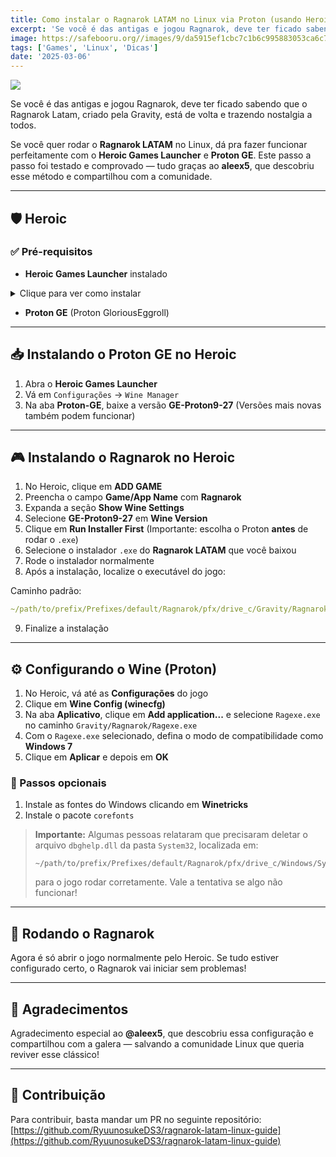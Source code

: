 ```yaml
---
title: Como instalar o Ragnarok LATAM no Linux via Proton (usando Heroic)
excerpt: 'Se você é das antigas e jogou Ragnarok, deve ter ficado sabendo que o Ragnarok Latam, criado pela Gravity, está de volta e trazendo nostalgia a todos.'
image: https://safebooru.org//images/9/da5915ef1cbc7c1b6c995883053ca6c70b164d42.jpg?8321
tags: ['Games', 'Linux', 'Dicas']
date: '2025-03-06'
---
```


![](https://safebooru.org//images/9/da5915ef1cbc7c1b6c995883053ca6c70b164d42.jpg?8321)

Se você é das antigas e jogou Ragnarok, deve ter ficado sabendo que o Ragnarok Latam, criado pela Gravity, está de volta
e trazendo nostalgia a todos.

Se você quer rodar o **Ragnarok LATAM** no Linux, dá pra fazer funcionar perfeitamente com o **Heroic Games Launcher** e **Proton GE**. Este passo a passo foi testado e comprovado — tudo graças ao **aleex5**, que descobriu esse método e compartilhou com a comunidade.

---

## 🛡️ Heroic

### ✅ Pré-requisitos

- **Heroic Games Launcher** instalado

<details>
<summary>Clique para ver como instalar</summary>

Se você ainda não tiver o Flatpak instalado:

```bash
sudo apt install flatpak
```

Adicione o repositório Flathub:
```bash
flatpak remote-add --if-not-exists flathub https://flathub.org/repo/flathub.flatpakrepo
```

Instale o Heroic:
```bash
flatpak install flathub com.heroicgameslauncher.hgl
```

> A versão Flatpak do Heroic Games Launcher é preferível, pois garante atualizações rápidas, maior controle de permissões e desempenho superior em relação ao APT e Snap, que podem ter versões desatualizadas ou sobrecarga de desempenho. Além disso, por ser a versão "Oficial" do app, é recomendada pelos próprios desenvolvedores.
</details>

- **Proton GE** (Proton GloriousEggroll)

---

## 📥 Instalando o Proton GE no Heroic

1. Abra o **Heroic Games Launcher**
2. Vá em `Configurações` → `Wine Manager`
3. Na aba **Proton-GE**, baixe a versão **GE-Proton9-27**
   (Versões mais novas também podem funcionar)

---

## 🎮 Instalando o Ragnarok no Heroic

1. No Heroic, clique em **ADD GAME**
2. Preencha o campo **Game/App Name** com **Ragnarok**
3. Expanda a seção **Show Wine Settings**
4. Selecione **GE-Proton9-27** em **Wine Version**
5. Clique em **Run Installer First** (Importante: escolha o Proton **antes** de rodar o `.exe`)
6. Selecione o instalador `.exe` do **Ragnarok LATAM** que você baixou
7. Rode o instalador normalmente
8. Após a instalação, localize o executável do jogo:

Caminho padrão:
```yaml
~/path/to/prefix/Prefixes/default/Ragnarok/pfx/drive_c/Gravity/Ragnarok/Ragnarok.exe
```

9. Finalize a instalação

---

## ⚙️ Configurando o Wine (Proton)

1. No Heroic, vá até as **Configurações** do jogo
2. Clique em **Wine Config (winecfg)**
3. Na aba **Aplicativo**, clique em **Add application...** e selecione `Ragexe.exe` no caminho `Gravity/Ragnarok/Ragexe.exe`
4. Com o `Ragexe.exe` selecionado, defina o modo de compatibilidade como **Windows 7**
5. Clique em **Aplicar** e depois em **OK**

### 📝 Passos opcionais

1. Instale as fontes do Windows clicando em **Winetricks**
2. Instale o pacote `corefonts`

> **Importante:**
> Algumas pessoas relataram que precisaram deletar o arquivo `dbghelp.dll` da pasta `System32`, localizada em:
>
> ```
> ~/path/to/prefix/Prefixes/default/Ragnarok/pfx/drive_c/Windows/System32
> ```
> para o jogo rodar corretamente. Vale a tentativa se algo não funcionar!

---

## 🚀 Rodando o Ragnarok

Agora é só abrir o jogo normalmente pelo Heroic.
Se tudo estiver configurado certo, o Ragnarok vai iniciar sem problemas!

---

## 🙌 Agradecimentos

Agradecimento especial ao **@aleex5**, que descobriu essa configuração e compartilhou com a galera — salvando a comunidade Linux que queria reviver esse clássico!

---

## 🤝 Contribuição

Para contribuir, basta mandar um PR no seguinte repositório:
[https://github.com/RyuunosukeDS3/ragnarok-latam-linux-guide](https://github.com/RyuunosukeDS3/ragnarok-latam-linux-guide)
